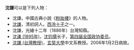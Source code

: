 '''沈謙'''可以是下列人物：

*沈謙，中國古典小說《[[粉妝樓|粉妝樓]]》的人物。
*[[沈謙_(清朝)|沈謙]]，清初詞人。[[西泠十子|西泠十子]]之一。
*沈謙，光緒十二年（1886年）台灣知縣。
*[[沈谦_(1895年)|沈谦 (1895年)]]，[[沈钧儒|沈钧儒]]长子，[[第四届全国政协委员|第四届全国政协委员]]。
*[[沈謙_(1947年)|沈謙 (台灣教授)]]，[[玄奘大學|玄奘大學]]中文系教授。2006年1月2日病故。
{{disambig|S|Cat=二字沈姓人名消歧義}}